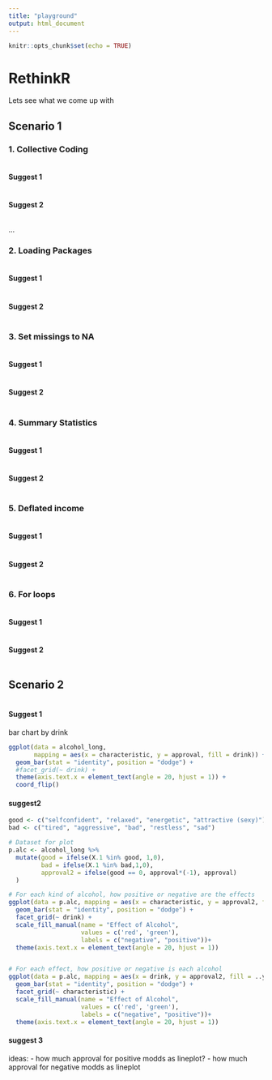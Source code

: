 ```yaml
---
title: "playground"
output: html_document
---
```


```r
knitr::opts_chunk$set(echo = TRUE)
```

# RethinkR

Lets see what we come up with 

## Scenario 1

### 1. Collective Coding
```r

```

#### Suggest 1
```r

```

#### Suggest 2
```r

```

...


### 2. Loading Packages
```r

```

#### Suggest 1
```r

```

#### Suggest 2
```r

```


### 3. Set missings to NA
```r

```

#### Suggest 1
```r

```

#### Suggest 2
```r

```


### 4. Summary Statistics
```r

```

#### Suggest 1
```r

```

#### Suggest 2
```r

```

### 5. Deflated income
```r

```

#### Suggest 1
```r

```

#### Suggest 2
```r

```


### 6. For loops
```r

```

#### Suggest 1
```r

```

#### Suggest 2
```r

```






## Scenario 2
```r

```

#### Suggest 1
bar chart by drink
```r
ggplot(data = alcohol_long,
       mapping = aes(x = characteristic, y = approval, fill = drink)) +
  geom_bar(stat = "identity", position = "dodge") +
  #facet_grid(~ drink) +
  theme(axis.text.x = element_text(angle = 20, hjust = 1)) +
  coord_flip()
```

#### suggest2
```r
good <- c("selfconfident", "relaxed", "energetic", "attractive (sexy)")
bad <- c("tired", "aggressive", "bad", "restless", "sad")

# Dataset for plot
p.alc <- alcohol_long %>% 
  mutate(good = ifelse(X.1 %in% good, 1,0),
         bad = ifelse(X.1 %in% bad,1,0),
         approval2 = ifelse(good == 0, approval*(-1), approval)
  ) 

# For each kind of alcohol, how positive or negative are the effects
ggplot(data = p.alc, mapping = aes(x = characteristic, y = approval2, fill = ..y.. > 0)) +
  geom_bar(stat = "identity", position = "dodge") +
  facet_grid(~ drink) +
  scale_fill_manual(name = "Effect of Alcohol",
                    values = c('red', 'green'),
                    labels = c("negative", "positive"))+
  theme(axis.text.x = element_text(angle = 20, hjust = 1))


# For each effect, how positive or negative is each alcohol
ggplot(data = p.alc, mapping = aes(x = drink, y = approval2, fill = ..y.. > 0)) +
  geom_bar(stat = "identity", position = "dodge") +
  facet_grid(~ characteristic) +
  scale_fill_manual(name = "Effect of Alcohol",
                    values = c('red', 'green'),
                    labels = c("negative", "positive"))+
  theme(axis.text.x = element_text(angle = 20, hjust = 1))
```

#### suggest 3
 ideas:
 - how much approval for positive modds as lineplot?
 - how much approval for negative modds as lineplot
